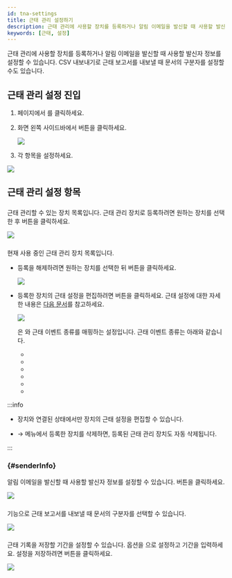 ```yaml
---
id: tna-settings
title: 근태 관리 설정하기
description: 근태 관리에 사용할 장치를 등록하거나 알림 이메일을 발신할 때 사용할 발신자 정보를 설정할 수 있습니다.
keywords: [근태, 설정]
---
```


근태 관리에 사용할 장치를 등록하거나 알림 이메일을 발신할 때 사용할 발신자 정보를 설정할 수 있습니다. CSV 내보내기로 근태 보고서를 내보낼 때 문서의 구분자를 설정할 수도 있습니다.

## 근태 관리 설정 진입

1. <Cmd sid='shell.header.launcher' /> 페이지에서 <Cmd sid='shell.header.tna' />를 클릭하세요.

1. 화면 왼쪽 사이드바에서 <IcSet /> 버튼을 클릭하세요.

    <Image src='/img/biostarx-tna-access-btn.png' />

1. 각 항목을 설정하세요.

<Image src='/img/biostarx-tna-settings.png' />


## 근태 관리 설정 항목

### <Cmd sid='setting.devices' product='2' className='normal' />

근태 관리할 수 있는 장치 목록입니다. 근태 관리 장치로 등록하려면 원하는 장치를 선택한 후 <Cmd sid='setting.register' product='2' /> 버튼을 클릭하세요.

<Image src='/img/biostarx-tna-settings-unregister-list.png' />

### <Cmd sid='setting.registerDevices' product='2' className='normal' />

현재 사용 중인 근태 관리 장치 목록입니다. 

* 등록을 해제하려면 원하는 장치를 선택한 뒤 <Cmd sid='setting.unregister' product='2' /> 버튼을 클릭하세요.

  <Image src='/img/biostarx-tna-settings-register-list.png' />

* 등록한 장치의 근태 설정을 편집하려면 <Cmd sid='setting.setting' product='2' /> 버튼을 클릭하세요. 근태 설정에 대한 자세한 내용은 [다음 문서](settings-device-details-advanced#attendance-management)를 참고하세요.

  <Image src='/img/biostarx-tna-initial-setting-device-setting.png' />

  <Cmd sid='setting.typeCode' product='2' />은 <Cmd sid='device.tna.eventKey' product='2' />와 근태 이벤트 종류를 매핑하는 설정입니다. 근태 이벤트 종류는 아래와 같습니다.

  - <Cmd sid='PUNCH_TYPE_CHECK_IN' product='2' />

  - <Cmd sid='PUNCH_TYPE_CHECK_OUT' product='2' />

  - <Cmd sid='PUNCH_TYPE_BREAK_START' product='2' />

  - <Cmd sid='PUNCH_TYPE_BREAK_END' product='2' />

  - <Cmd sid='PUNCH_TYPE_MEAL_START' product='2' />

  - <Cmd sid='PUNCH_TYPE_MEAL_END' product='2' />

:::info

* 장치와 연결된 상태에서만 장치의 근태 설정을 편집할 수 있습니다.

* <Cmd sid='shell.header.setting' /> → <Cmd sid='setting.menu.device.root' /> 메뉴에서 등록한 장치를 삭제하면, 등록된 근태 관리 장치도 자동 삭제됩니다.

:::


### <Cmd sid='setting.triggerAction.senderInfor' product='2' className='normal' /> {#senderInfo}

알림 이메일을 발신할 때 사용할 발신자 정보를 설정할 수 있습니다. <Cmd sid='button.edit' product='2' /> 버튼을 클릭하세요.

<Image src='/img/biostarx-tna-settings-sender-info.png' />


<EmailSmtpOptions />


### <Cmd sid='setting.export' product='2' className='normal' />

<Cmd sid='button.downloadToCsv' product='2' /> 기능으로 근태 보고서를 내보낼 때 문서의 구분자를 선택할 수 있습니다.

<Image src='/img/biostarx-tna-settings-export-csv.png' />


### <Cmd sid='tna.settings.punchlogs.optionTitle' product='2' className='normal' />

근태 기록을 저장할 기간을 설정할 수 있습니다. <Cmd sid='tna.settings.punchlogs.storeDays' product='2' /> 옵션을 <Cmd sid='common.active' product='2' />으로 설정하고 기간을 입력하세요. 설정을 저장하려면 <Cmd sid='tna.settings.apply' product='2' /> 버튼을 클릭하세요.

<Image src='/img/biostarx-tna-settings-save-period.png' />